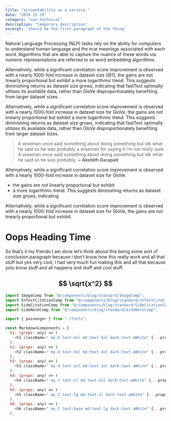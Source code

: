 ```yaml
---
title: "accountability as a service."
date: "2019-12-29"
category: "non-technical"
description: "temporary description"
excerpt: "should be the first paragraph of the thing"
---
```


Natural Language Processing (NLP) tasks rely on the ability for computers to understand
human language and the true meanings associated with each word. Algorithms that are able
to capture the nuance of these words via numeric representations are referred to as word
embedding algorithms.

<ImageComp
  src="/blog/image.png"
  width={768}
  height={362.5}
  alt="test image"
  creds="https://www.wikipedia.org/"
  description="A diagram describing vectors and stuff"
  num={1}
/>

<SideNoteComp
  num={1}
  description="This is technically true but there is an issue with something else because of some other issue so we just unfortunately have to deal with that. sort of? i don’t really know? "
/>

Alternatively, while a significant correlation score improvement is observed with a nearly
1000-fold increase in dataset size <SideCitationComp>[@1]</SideCitationComp>, the gains are not linearly proportional but exhibit
a more logarithmic trend. This suggests diminishing returns as dataset size grows, indicating
that fastText optimally utilises its available data, rather than GloVe disproportionately
benefiting from larger dataset sizes.

<InTextCitationComp
  type="book"
  name="Attention is all you need"
  authors="Ashish Vaswani, Noam Shazeer, Niki Parmar, Jakob Uszkoreit, Llion Jones, Aidan N. Gomez, Lukasz Kaiser, Illia Polosukhin"
/>

Alternatively, while a significant correlation score improvement is observed with a nearly
1000-fold increase in dataset size for GloVe, the gains are not linearly proportional but exhibit
a more logarithmic trend. This suggests diminishing returns as dataset size grows, indicating
that fastText optimally utilizes its available data, rather than GloVe disproportionately
benefiting from larger dataset sizes.

> A wiseman once said something about doing something but idk what he said so he was probably a wiseman for saying it i’m not really sure. A wiseman once said something about doing something but idk what he said so he was probably. **~ Akshith Garapati**

Alternatively, while a significant correlation score improvement is observed with a nearly
1000-fold increase in dataset size for GloVe.

- the gains are not linearly proportional but exhibit
- a more logarithmic trend. This suggests diminishing returns as dataset size grows, indicating

Alternatively, while a significant correlation score improvement is observed with a nearly 1000-fold increase in dataset size for GloVe, the gains are not linearly proportional but exhibit.

# Oops Heading Time

So that’s it my friends I am done let’s think aboiut this being some sort of conclusion paragraph because i don’t know how this really work and all that stuff but yes very cool, i had very much fun making this and all that because yotu know stuff and all happens and stuff and cool stuff.

## $$ \sqrt{x^2} $$

```js
import ImageComp from "@/components/blog/standard/ImageComp";
import InTextCitationComp from "@/components/blog/standard/InTextCitationComp";
import SideCitationComp from "@/components/blog/standard/SideCitationComp";
import SideNoteComp from "@/components/blog/standard/SideNoteComp";

import { passenger } from "./fonts";

const MarkdownComponents = {
  h1: (props: any) => (
    <h1 className=" my-6 text-4xl md:text-5xl dark:text-aWhite" {...props} />
  ),
  h2: (props: any) => (
    <h2 className=" my-5 text-3xl md:text-4xl dark:text-aWhite" {...props} />
  ),
  h3: (props: any) => (
    <h3 className=" my-4 text-2xl md:text-3xl dark:text-aWhite" {...props} />
  ),
  h4: (props: any) => (
    <h4 className=" my-3 text-xl md:text-2xl dark:text-aWhite" {...props} />
  ),
  h5: (props: any) => (
    <h5 className=" my-2 text-lg md:text-xl dark:text-aWhite" {...props} />
  ),
  h6: (props: any) => (
    <h6 className=" my-2 text-base md:text-lg dark:text-aWhite" {...props} />
  ),
```
